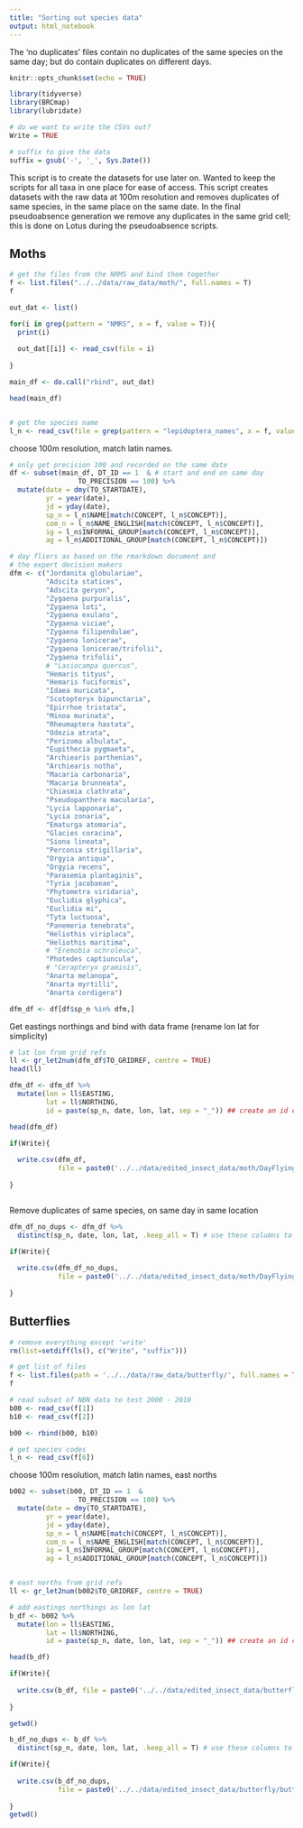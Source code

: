 ```yaml
---
title: "Sorting out species data"
output: html_notebook
---
```


The 'no duplicates' files contain no duplicates of the same species on the same day; but do contain duplicates on different days.

```r

knitr::opts_chunk$set(echo = TRUE)

library(tidyverse)
library(BRCmap)
library(lubridate)

# do we want to write the CSVs out?
Write = TRUE

# suffix to give the data
suffix = gsub('-', '_', Sys.Date())


```


This script is to create the datasets for use later on. Wanted to keep the scripts for all taxa in one place for ease of access. This script creates datasets with the raw data at 100m resolution and removes duplicates of same species, in the same place on the same date. In the final pseudoabsence generation we remove any duplicates in the same grid cell; this is done on Lotus during the pseudoabsence scripts.


## Moths


```r

# get the files from the NRMS and bind them together
f <- list.files("../../data/raw_data/moth/", full.names = T)
f

out_dat <- list()

for(i in grep(pattern = "NMRS", x = f, value = T)){
  print(i)
  
  out_dat[[i]] <- read_csv(file = i)
  
}

main_df <- do.call("rbind", out_dat)

head(main_df)


# get the species name
l_n <- read_csv(file = grep(pattern = "lepidoptera_names", x = f, value = T))


```


choose 100m resolution, match latin names.

```r

# only get precision 100 and recorded on the same date
df <- subset(main_df, DT_ID == 1  & # start and end on same day
                 TO_PRECISION == 100) %>% 
  mutate(date = dmy(TO_STARTDATE),
         yr = year(date),
         jd = yday(date),
         sp_n = l_n$NAME[match(CONCEPT, l_n$CONCEPT)],
         com_n = l_n$NAME_ENGLISH[match(CONCEPT, l_n$CONCEPT)],
         ig = l_n$INFORMAL_GROUP[match(CONCEPT, l_n$CONCEPT)],
         ag = l_n$ADDITIONAL_GROUP[match(CONCEPT, l_n$CONCEPT)])


```



```r

# day fliers as based on the rmarkdown document and 
# the expert decision makers
dfm <- c("Jordanita globulariae",
         "Adscita statices",
         "Adscita geryon",
         "Zygaena purpuralis",
         "Zygaena loti",
         "Zygaena exulans",
         "Zygaena viciae",
         "Zygaena filipendulae",
         "Zygaena lonicerae",
         "Zygaena lonicerae/trifolii",
         "Zygaena trifolii",
         # "Lasiocampa quercus",
         "Hemaris tityus",
         "Hemaris fuciformis",
         "Idaea muricata",
         "Scotopteryx bipunctaria",
         "Epirrhoe tristata",
         "Minoa murinata",
         "Rheumaptera hastata",
         "Odezia atrata",
         "Perizoma albulata",
         "Eupithecia pygmaeta",
         "Archiearis parthenias",
         "Archiearis notha",
         "Macaria carbonaria",
         "Macaria brunneata",
         "Chiasmia clathrata",
         "Pseudopanthera macularia",
         "Lycia lapponaria",
         "Lycia zonaria",
         "Ematurga atomaria",
         "Glacies coracina",
         "Siona lineata",
         "Perconia strigillaria",
         "Orgyia antiqua",
         "Orgyia recens",
         "Parasemia plantaginis",
         "Tyria jacobaeae",
         "Phytometra viridaria",
         "Euclidia glyphica",
         "Euclidia mi",
         "Tyta luctuosa",
         "Panemeria tenebrata",
         "Heliothis viriplaca",
         "Heliothis maritima",
         # "Eremobia ochroleuca",
         "Photedes captiuncula",
         # "Cerapteryx graminis",
         "Anarta melanopa",
         "Anarta myrtilli",
         "Anarta cordigera")

dfm_df <- df[df$sp_n %in% dfm,]

```

Get eastings northings and bind with data frame (rename lon lat for simplicity)

```r

# lat lon from grid refs
ll <- gr_let2num(dfm_df$TO_GRIDREF, centre = TRUE)
head(ll)

dfm_df <- dfm_df %>% 
  mutate(lon = ll$EASTING,
         lat = ll$NORTHING,
         id = paste(sp_n, date, lon, lat, sep = "_")) ## create an id column for identifying duplicates of the same species from the same location on the same date)

head(dfm_df)

if(Write){
  
  write.csv(dfm_df, 
            file = paste0('../../data/edited_insect_data/moth/DayFlyingMoths_EastNorths_with_duplicates_', suffix, '.csv'))
  
}



```


Remove duplicates of same species, on same day in same location


```r

dfm_df_no_dups <- dfm_df %>% 
  distinct(sp_n, date, lon, lat, .keep_all = T) # use these columns to determine whether or not distinct

if(Write){
  
  write.csv(dfm_df_no_dups, 
            file = paste0('../../data/edited_insect_data/moth/DayFlyingMoths_EastNorths_no_duplicates_', suffix, '.csv'))
  
}

```


## Butterflies

```r

# remove everything except 'write'
rm(list=setdiff(ls(), c("Write", "suffix")))


```


```r


# get list of files
f <- list.files(path = '../../data/raw_data/butterfly/', full.names = TRUE, recursive = T)
f

# read subset of NBN data to test 2000 - 2010
b00 <- read_csv(f[1])
b10 <- read_csv(f[2])

b00 <- rbind(b00, b10)

# get species codes
l_n <- read_csv(f[6])


```


choose 100m resolution, match latin names, east norths

```r


b002 <- subset(b00, DT_ID == 1  & 
                 TO_PRECISION == 100) %>% 
  mutate(date = dmy(TO_STARTDATE),
         yr = year(date),
         jd = yday(date),
         sp_n = l_n$NAME[match(CONCEPT, l_n$CONCEPT)],
         com_n = l_n$NAME_ENGLISH[match(CONCEPT, l_n$CONCEPT)],
         ig = l_n$INFORMAL_GROUP[match(CONCEPT, l_n$CONCEPT)],
         ag = l_n$ADDITIONAL_GROUP[match(CONCEPT, l_n$CONCEPT)])


# east norths from grid refs
ll <- gr_let2num(b002$TO_GRIDREF, centre = TRUE)

# add eastings northings as lon lat
b_df <- b002 %>% 
  mutate(lon = ll$EASTING,
         lat = ll$NORTHING, 
         id = paste(sp_n, date, lon, lat, sep = "_")) ## create an id column for identifying duplicates of the same species from the same location on the same date

head(b_df)

if(Write){
  
  write.csv(b_df, file = paste0('../../data/edited_insect_data/butterfly/butterfly_EastNorths_with_duplicates_', suffix, '.csv'))
  
}

getwd()

```


```r


b_df_no_dups <- b_df %>% 
  distinct(sp_n, date, lon, lat, .keep_all = T) # use these columns to determine whether or not distinct

if(Write){
  
  write.csv(b_df_no_dups, 
            file = paste0('../../data/edited_insect_data/butterfly/butterfly_EastNorths_no_duplicates_', suffix, '.csv'))
  
}
getwd()

```





